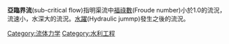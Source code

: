{{unreferenced|time=2014-03-25T13:55:32+00:00}}
'''亞臨界流'''(sub-critical flow)指明渠流中[[福祿數|福祿數]](Froude number)小於1.0的流況，流速小，水深大的流況。[[水躍|水躍]](Hydraulic jummp)發生之後的流況。

[[Category:流体力学|Category:流体力学]]
[[Category:水利工程|Category:水利工程]]